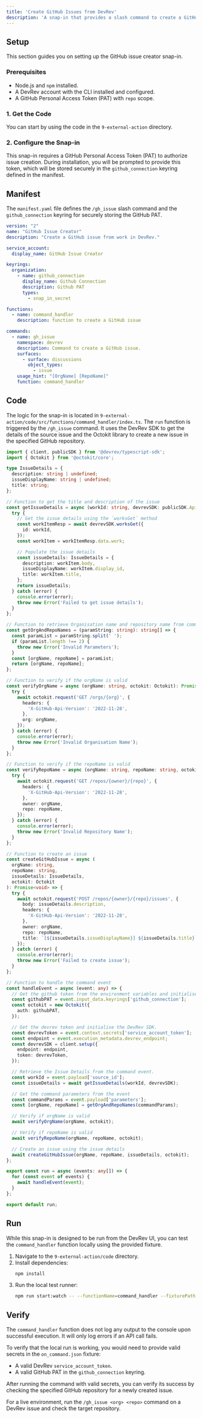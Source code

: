 ```yaml
---
title: 'Create GitHub Issues from DevRev'
description: 'A snap-in that provides a slash command to create a GitHub issue directly from a DevRev issue.'
---
```


## Setup

This section guides you on setting up the GitHub issue creator snap-in.

### Prerequisites

- Node.js and `npm` installed.
- A DevRev account with the CLI installed and configured.
- A GitHub Personal Access Token (PAT) with `repo` scope.

### 1. Get the Code

You can start by using the code in the `9-external-action` directory.

### 2. Configure the Snap-in

This snap-in requires a GitHub Personal Access Token (PAT) to authorize issue creation. During installation, you will be prompted to provide this token, which will be stored securely in the `github_connection` keyring defined in the manifest.

## Manifest

The `manifest.yaml` file defines the `/gh_issue` slash command and the `github_connection` keyring for securely storing the GitHub PAT.

```yaml
version: "2"
name: "GitHub Issue Creator"
description: "Create a GitHub issue from work in DevRev."

service_account:
  display_name: GitHub Issue Creator

keyrings:
  organization:
    - name: github_connection
      display_name: Github Connection
      description: Github PAT
      types:
        - snap_in_secret

functions:
  - name: command_handler
    description: function to create a GitHub issue

commands:
  - name: gh_issue
    namespace: devrev
    description: Command to create a GitHub issue.
    surfaces:
      - surface: discussions
        object_types:
          - issue
    usage_hint: "[OrgName] [RepoName]"
    function: command_handler
```

## Code

The logic for the snap-in is located in `9-external-action/code/src/functions/command_handler/index.ts`. The `run` function is triggered by the `/gh_issue` command. It uses the DevRev SDK to get the details of the source issue and the Octokit library to create a new issue in the specified GitHub repository.

```typescript
import { client, publicSDK } from '@devrev/typescript-sdk';
import { Octokit } from '@octokit/core';

type IssueDetails = {
  description: string | undefined;
  issueDisplayName: string | undefined;
  title: string;
};

// Function to get the title and description of the issue
const getIssueDetails = async (workId: string, devrevSDK: publicSDK.Api<any>) => {
  try {
    // Get the issue details using the `worksGet` method
    const workItemResp = await devrevSDK.worksGet({
      id: workId,
    });
    const workItem = workItemResp.data.work;

    // Populate the issue details
    const issueDetails: IssueDetails = {
      description: workItem.body,
      issueDisplayName: workItem.display_id,
      title: workItem.title,
    };
    return issueDetails;
  } catch (error) {
    console.error(error);
    throw new Error('Failed to get issue details');
  }
};

// Function to retrieve Organisation name and repository name from command parameters
const getOrgAndRepoNames = (paramString: string): string[] => {
  const paramList = paramString.split(' ');
  if (paramList.length !== 2) {
    throw new Error('Invalid Parameters');
  }
  const [orgName, repoName] = paramList;
  return [orgName, repoName];
};

// Function to verify if the orgName is valid
const verifyOrgName = async (orgName: string, octokit: Octokit): Promise<void> => {
  try {
    await octokit.request('GET /orgs/{org}', {
      headers: {
        'X-GitHub-Api-Version': '2022-11-28',
      },
      org: orgName,
    });
  } catch (error) {
    console.error(error);
    throw new Error('Invalid Organisation Name');
  }
};

// Function to verify if the repoName is valid
const verifyRepoName = async (orgName: string, repoName: string, octokit: Octokit): Promise<void> => {
  try {
    await octokit.request('GET /repos/{owner}/{repo}', {
      headers: {
        'X-GitHub-Api-Version': '2022-11-28',
      },
      owner: orgName,
      repo: repoName,
    });
  } catch (error) {
    console.error(error);
    throw new Error('Invalid Repository Name');
  }
};

// Function to create an issue
const createGitHubIssue = async (
  orgName: string,
  repoName: string,
  issueDetails: IssueDetails,
  octokit: Octokit
): Promise<void> => {
  try {
    await octokit.request('POST /repos/{owner}/{repo}/issues', {
      body: issueDetails.description,
      headers: {
        'X-GitHub-Api-Version': '2022-11-28',
      },
      owner: orgName,
      repo: repoName,
      title: `[${issueDetails.issueDisplayName}] ${issueDetails.title}`,
    });
  } catch (error) {
    console.error(error);
    throw new Error('Failed to create issue');
  }
};

// Function to handle the command event
const handleEvent = async (event: any) => {
  // Get the github token from the environment variables and initialise the Octokit client.
  const githubPAT = event.input_data.keyrings['github_connection'];
  const octokit = new Octokit({
    auth: githubPAT,
  });

  // Get the devrev token and initialise the DevRev SDK.
  const devrevToken = event.context.secrets['service_account_token'];
  const endpoint = event.execution_metadata.devrev_endpoint;
  const devrevSDK = client.setup({
    endpoint: endpoint,
    token: devrevToken,
  });

  // Retrieve the Issue Details from the command event.
  const workId = event.payload['source_id'];
  const issueDetails = await getIssueDetails(workId, devrevSDK);

  // Get the command parameters from the event
  const commandParams = event.payload['parameters'];
  const [orgName, repoName] = getOrgAndRepoNames(commandParams);

  // Verify if orgName is valid
  await verifyOrgName(orgName, octokit);

  // Verify if repoName is valid
  await verifyRepoName(orgName, repoName, octokit);

  // Create an issue using the issue details
  await createGitHubIssue(orgName, repoName, issueDetails, octokit);
};

export const run = async (events: any[]) => {
  for (const event of events) {
    await handleEvent(event);
  }
};

export default run;
```

## Run

While this snap-in is designed to be run from the DevRev UI, you can test the `command_handler` function locally using the provided fixture.

1.  Navigate to the `9-external-action/code` directory.
2.  Install dependencies:
    ```bash
    npm install
    ```
3.  Run the local test runner:
    ```bash
    npm run start:watch -- --functionName=command_handler --fixturePath=on_command.json
    ```

## Verify

The `command_handler` function does not log any output to the console upon successful execution. It will only log errors if an API call fails.

To verify that the local run is working, you would need to provide valid secrets in the `on_command.json` fixture:
- A valid DevRev `service_account_token`.
- A valid GitHub PAT in the `github_connection` keyring.

After running the command with valid secrets, you can verify its success by checking the specified GitHub repository for a newly created issue.

For a live environment, run the `/gh_issue <org> <repo>` command on a DevRev issue and check the target repository.
